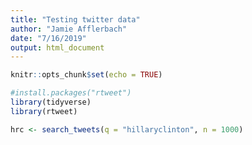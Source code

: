 ```yaml
---
title: "Testing twitter data"
author: "Jamie Afflerbach"
date: "7/16/2019"
output: html_document
---
```


```r
knitr::opts_chunk$set(echo = TRUE)

#install.packages("rtweet")
library(tidyverse)
library(rtweet)
```

```r
hrc <- search_tweets(q = "hillaryclinton", n = 1000)
```

